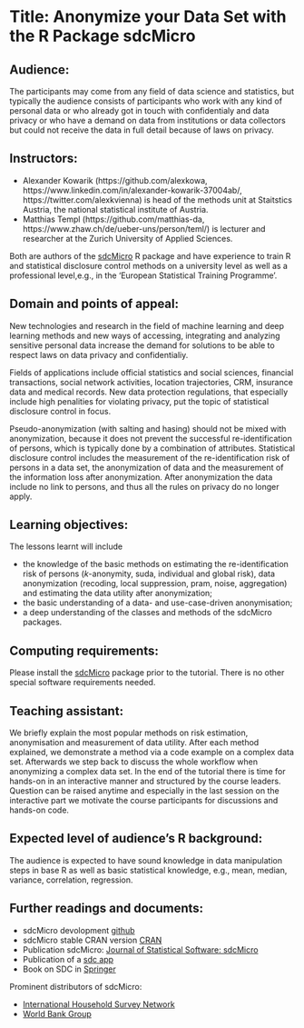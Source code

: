 # Title: Anonymize your Data Set with the R Package sdcMicro


## Audience:

The participants may come from any field of data science and statistics, but typically the audience consists of participants who work with any kind of personal data or who already got in touch with confidentialy and data privacy or who have a demand on data from institutions or data collectors but could not receive the data in full detail because of laws on privacy.  

<!-- ideally -->
<!-- The audience is expected to have sound knowledge on the application of data manipulation steps in base R as well as basic statistical knowledge, e.g., mean, median, variance, correlation, regression. -->

## Instructors:

- Alexander Kowarik (https://github.com/alexkowa, https://www.linkedin.com/in/alexander-kowarik-37004ab/, https://twitter.com/alexkvienna) is head of the methods unit at Staitstics Austria, the national statistical institute of Austria.   
- Matthias Templ (https://github.com/matthias-da, https://www.zhaw.ch/de/ueber-uns/person/teml/) is lecturer and researcher at the Zurich University of Applied Sciences. 

Both are authors of the [sdcMicro](https://cran.r-project.org/package=sdcMicro) R package and have experience to train R and statistical disclosure control methods on a university level as well as a professional level,e.g., in the ‘European Statistical Training Programme’. 

## Domain and points of appeal:

New technologies and research in the field of machine learning and deep learning methods and new ways of accessing, integrating and analyzing sensitive personal data increase the demand for solutions to be able to respect laws on data privacy and confidentialiy. 

Fields of applications include official statistics and social sciences, financial transactions, social network activities, location trajectories, CRM, insurance data and medical records. 
New data protection regulations, that especially include high penalities for violating privacy, put the topic of statistical disclosure control in focus.

Pseudo-anonymization (with salting and hasing) should not be mixed with anonymization, because it does not prevent the successful re-identification of persons, which is typically done by a combination of attributes. Statistical disclosure control includes the measurement of the re-identification risk of persons in a data set, the anonymization of data and the measurement of the information loss after anonymization. 
After anonymization the data include no link to persons, and thus all the rules on privacy do no longer apply. 

<!-- # Points of appeal:  -->

<!-- ~75 words, describing what makes the proposed tutorial appealing to either audience from a broad range of backgrounds. If the tutorial content draws on examples from multiple fields/disciplines, the fields are identified and the tutorial is described in a way that is appealing to audience from those and related disciplines. -->



## Learning objectives:

<!-- The aim is to get a deep understanding of the classes and methods of the sdcMicro packages.  -->
<!-- Various popular methods are first explained and applied on complex data sets. -->
<!-- Afterwards we step back to discuss the whole workflow when anonymizing a complex data set. Interactively, together with the audience, we will anonymize one data set and show the results on risk and utility.   -->

The lessons learnt will include 

- the knowledge of the basic methods on estimating the re-identification risk of persons ($k$-anonymity, suda, individual and global risk), data anonymization (recoding, local suppression, pram, noise, aggregation) and estimating the data utility after anonymization;
- the basic understanding of a data- and use-case-driven anonymisation; 
- a deep understanding of the classes and methods of the sdcMicro packages. 

<!-- 100 – 200 words, describing the specific concepts and skills the audience can expect to have learned by attending the tutorial. Be sure to specify each learning objective succinctly. A well-drafted proposal would probably have 3-5 well-stated learning objectives. -->

## Computing requirements:

Please install the [sdcMicro](https://cran.r-project.org/package=sdcMicro) package prior to the tutorial. 
There is no other special software requirements needed. 

<!-- ~50 words, describing the minimum hardware configuration and software attendees should bring to the tutorial to benefit from the hands-on exercises given during the tutorial. -->

## Teaching assistant: 

We briefly explain the most popular methods on risk estimation, anonymisation and measurement of data utility. After each method explained, we demonstrate a method via a code example on a complex data set. 
Afterwards we step back to discuss the whole workflow when anonymizing a complex data set. In the end of the tutorial there is time for hands-on in an interactive manner and structured by the course leaders. Question can be raised anytime and especially in the last session on the interactive part we motivate the course participants for discussions and hands-on code.

<!-- Das verstehe ich nicht recht gut: erster Teil (unten) ist doch fuer das Staff dort und der lesson plan aber wiederum fuer die participants? -->
<!-- will you be able to identify one-two individuals who can serve as teaching assistants? Will you need the conference committee to identify volunteers who can serve as teaching assistants? What subject matter expertise should such an individual have to help with any difficulties that the attendees might face in running the code examples being demonstrated? Lesson plan: ~150 words, describing via a bulleted list, a sketch of the sequence of activities (theory/domain explanation, demonstration of code, hands-on work time, formal/informal Q+A, etc.) that the instructor expects to follow for delivering the learning experience to attendees. -->

## Expected level of audience’s R background:

The audience is expected to have sound knowledge in data manipulation steps in base R as well as basic statistical knowledge, e.g., mean, median, variance, correlation, regression.

## Further readings and documents:


- sdcMicro devolopment [github](https://github.com/sdcTools/sdcMicro)
- sdcMicro stable CRAN version [CRAN](https://cran.r-project.org/web/packages/sdcMicro/index.html)
- Publication sdcMicro: [Journal of Statistical Software: sdcMicro](https://www.jstatsoft.org/article/view/v067i04)
- Publication of a [sdc app](https://www.mdpi.com/1999-4893/12/9/191/htm)
- Book on SDC in [Springer](https://www.springer.com/de/book/9783319502700)

Prominent distributors of sdcMicro:

- [International Household Survey Network](http://www.ihsn.org/software/disclosure-control-toolbox)
- [World Bank Group](http://surveys.worldbank.org/sdcmicro)


<!-- ~50 words, a designation of beginner, intermediate, or advanced, and a short description of expected R-related skills. Other considerations:  ~ 100 words, describing any other constraints/needs the instructor might have that are relevant in delivering the learning experience to the attendees. If there are additional resources (available online) that the instructor things can help the audience to continue their learning beyond the tutorial, they can be included here, too. -->

<!-- (Call: https://user2020.r-project.org/news/2019/09/28/call-for-tutorials/) -->